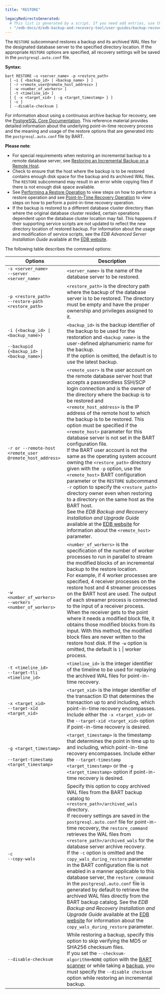 ```yaml
---
title: "RESTORE"

legacyRedirectsGenerated:
  # This list is generated by a script. If you need add entries, use the `legacyRedirects` key.
  - "/edb-docs/d/edb-backup-and-recovery-tool/user-guides/backup-recovery-guide/2.6.1/restore.html"
---
```


<div id="restore" class="registered_link"></div>

The `RESTORE` subcommand restores a backup and its archived WAL files for the designated database server to the specified directory location. If the appropriate `RESTORE` options are specified, all recovery settings will be saved in the `postgresql.auto.conf` file.

**Syntax:**

```text
bart RESTORE –s <server_name> -p <restore_path>
  [ –i { <backup_id> | <backup_name> } ]
  [ -r <remote_user@remote_host_address> ]
  [ -w <number_of_workers> ]
  [ -t <timeline_id> ]
  [ { -x <target_xid> | -g <target_timestamp> } ]
  [ -c ]
  [ --disable-checksum ]
```

For information about using a continuous archive backup for recovery, see the [PostgreSQL Core Documentation](https://www.postgresql.org/docs/13/static/continuous-archiving.html). This reference material provides detailed information about the underlying point-in-time recovery process and the meaning and usage of the restore options that are generated into the `postgresql.auto.conf` file by BART.

**Please note**:

-   For special requirements when restoring an incremental backup to a remote database server, see [Restoring an Incremental Backup on a Remote Host](../../02_overview/01_block-level_incremental_backup/05_restoring_an_incremental_backup/#restoring_an_incremental_backup_on_a_remote_host).
-   Check to ensure that the host where the backup is to be restored contains enough disk space for the backup and its archived WAL files. The `RESTORE` subcommand may result in an error while copying files if there is not enough disk space available.
-   See [Performing a Restore Operation](../01_bart_management_overview/01_performing_a_restore_operation/#performing_a_restore_operation) to view steps on how to perform a restore operation and see [Point-In-Time Recovery Operation](../01_bart_management_overview/02_point_in_time_recovery_operation/#point_in_time_recovery_operation) to view steps on how to perform a point-in-time recovery operation.
-   If the backup is restored to a different database cluster directory than where the original database cluster resided, certain operations dependent upon the database cluster location may fail. This happens if their supporting service scripts are not updated to reflect the new directory location of restored backup. For information about the usage and modification of service scripts, see the *EDB Advanced Server Installation Guide* available at the [EDB website](/epas/latest/).

The following table describes the command options:

| Options                                                                                    | Description                                                                                                                                                                                                                                                                                                                                                                                                                                                                                                                                                                                                                                                                                                                                                                                                                                                                                                                                                                                       |
| ------------------------------------------------------------------------------------------ | ------------------------------------------------------------------------------------------------------------------------------------------------------------------------------------------------------------------------------------------------------------------------------------------------------------------------------------------------------------------------------------------------------------------------------------------------------------------------------------------------------------------------------------------------------------------------------------------------------------------------------------------------------------------------------------------------------------------------------------------------------------------------------------------------------------------------------------------------------------------------------------------------------------------------------------------------------------------------------------------------- |
| `-s <server_name>`<br />`--server <server_name>`                                           | `<server_name>` is the name of the database server to be restored.                                                                                                                                                                                                                                                                                                                                                                                                                                                                                                                                                                                                                                                                                                                                                                                                                                                                                                                                |
| `-p <restore_path>`<br />`--restore-path <restore_path>`                                   | `<restore_path>` is the directory path where the backup of the database server is to be restored. The directory must be empty and have the proper ownership and privileges assigned to it.                                                                                                                                                                                                                                                                                                                                                                                                                                                                                                                                                                                                                                                                                                                                                                                                        |
| `-i {<backup_id> \| <backup_name>}`<br /><br />`--backupid {<backup_id> \| <backup_name>}` | `<backup_id>` is the backup identifier of the backup to be used for the restoration and `<backup_name>` is the user-defined alphanumeric name for the backup.<br />If the option is omitted, the default is to use the latest backup.                                                                                                                                                                                                                                                                                                                                                                                                                                                                                                                                                                                                                                                                                                                                                             |
| `-r or --remote-host <remote_user @remote_host_address>`                                   | `<remote_user>` is the user account on the remote database server host that accepts a passwordless SSH/SCP login connection and is the owner of the directory where the backup is to be restored and `<remote_host_address>` is the IP address of the remote host to which the backup is to be restored. This option must be specified if the `<remote_host>` parameter for this database server is not set in the BART configuration file.<br />If the BART user account is not the same as the operating system account owning the `<restore_path>` directory given with the `-p` option, use the `<remote_host>` BART configuration parameter or the `RESTORE` subcommand `-r` option to specify the `<restore_path>` directory owner even when restoring to a directory on the same host as the BART host.<br />See the *EDB Backup and Recovery Installation and Upgrade Guide* available at the [EDB website](/bart/latest/bart_inst/) for information about the `<remote_host>` parameter. |
| `-w <number_of_workers>`<br />`--workers <number_of_workers>`                              | `<number_of_workers>` is the specification of the number of worker processes to run in parallel to stream the modified blocks of an incremental backup to the restore location.<br />For example, if 4 worker processes are specified, 4 receiver processes on the restore host and 4 streamer processes on the BART host are used. The output of each streamer process is connected to the input of a receiver process. When the receiver gets to the point where it needs a modified block file, it obtains those modified blocks from its input. With this method, the modified block files are never written to the restore host disk. If the `-w` option is omitted, the default is `1` \| worker process.                                                                                                                                                                                                                                                                                   |
| `-t <timeline_id>`<br />`--target-tli <timeline_id>`                                       | `<timeline_id>` is the integer identifier of the timeline to be used for replaying the archived WAL files for point-in-time recovery.                                                                                                                                                                                                                                                                                                                                                                                                                                                                                                                                                                                                                                                                                                                                                                                                                                                             |
| `-x <target_xid>`<br />`--target-xid <target_xid>`                                         | `<target_xid>` is the integer identifier of the transaction ID that determines the transaction up to and including, which point-in-time recovery encompasses. Include either the `-x <target_xid>` or the `--target-xid <target_xid>` option if point-in-time recovery is desired.                                                                                                                                                                                                                                                                                                                                                                                                                                                                                                                                                                                                                                                                                                                |
| `-g <target_timestamp>`<br /><br />`--target-timestamp <target_timestamp>`                 | `<target_timestamp>` is the timestamp that determines the point in time up to and including, which point-in-time recovery encompasses. Include either the `--target-timestamp <target_timestamp>` or the `-g <target_timestamp>` option if point-in-time recovery is desired.                                                                                                                                                                                                                                                                                                                                                                                                                                                                                                                                                                                                                                                                                                                     |
| `-c`<br />`--copy-wals`                                                                    | Specify this option to copy archived WAL files from the BART backup catalog to `<restore_path>/archived_wals` directory.<br />If recovery settings are saved in the `postgresql.auto.conf` file for point-in-time recovery, the `restore_command` retrieves the WAL files from `<restore_path>/archived_wals` for the database server archive recovery.<br />If the `-c` option is omitted and the `copy_wals_during_restore` parameter in the BART configuration file is not enabled in a manner applicable to this database server, the `restore_command` in the `postgresql.auto.conf` file is generated by default to retrieve the archived WAL files directly from the BART backup catalog. See the *EDB Backup and Recovery Installation and Upgrade Guide* available at the [EDB website](/bart/latest/bart_inst/) for information about the `copy_wals_during_restore` parameter.                                                                                                         |
| `--disable-checksum`                                                                       | While restoring a backup, specify this option to skip verifying the MD5 or SHA256 checksum files.<br />If you set the `--checksum-algorithm=NONE` option with the [BART scanner](../04_running_the_bart_wal_scanner/#running_the_bart_wal_scanner) or while taking a [backup](03_backup/#backup), you must specify the `--disable checksum` option while restoring an incremental backup.                                                                                                                                                                                                                                                                                                                                                                                                                                                                                                                                                                                                         |
